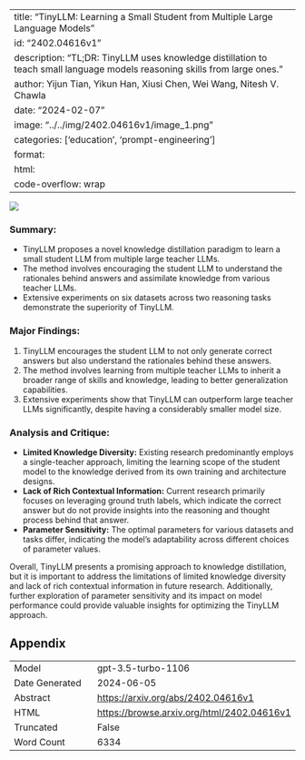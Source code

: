 
---
title: "TinyLLM: Learning a Small Student from Multiple Large Language Models"
id: "2402.04616v1"
description: "TL;DR: TinyLLM uses knowledge distillation to teach small language models reasoning skills from large ones."
author: Yijun Tian, Yikun Han, Xiusi Chen, Wei Wang, Nitesh V. Chawla
date: "2024-02-07"
image: "../../img/2402.04616v1/image_1.png"
categories: ['education', 'prompt-engineering']
format:
  html:
    code-overflow: wrap
---

![](../../img/2402.04616v1/image_1.png)

### **Summary:**
- TinyLLM proposes a novel knowledge distillation paradigm to learn a small student LLM from multiple large teacher LLMs.
- The method involves encouraging the student LLM to understand the rationales behind answers and assimilate knowledge from various teacher LLMs.
- Extensive experiments on six datasets across two reasoning tasks demonstrate the superiority of TinyLLM.

### **Major Findings:**
1. TinyLLM encourages the student LLM to not only generate correct answers but also understand the rationales behind these answers.
2. The method involves learning from multiple teacher LLMs to inherit a broader range of skills and knowledge, leading to better generalization capabilities.
3. Extensive experiments show that TinyLLM can outperform large teacher LLMs significantly, despite having a considerably smaller model size.

### **Analysis and Critique:**
- **Limited Knowledge Diversity:** Existing research predominantly employs a single-teacher approach, limiting the learning scope of the student model to the knowledge derived from its own training and architecture designs.
- **Lack of Rich Contextual Information:** Current research primarily focuses on leveraging ground truth labels, which indicate the correct answer but do not provide insights into the reasoning and thought process behind that answer.
- **Parameter Sensitivity:** The optimal parameters for various datasets and tasks differ, indicating the model's adaptability across different choices of parameter values.

Overall, TinyLLM presents a promising approach to knowledge distillation, but it is important to address the limitations of limited knowledge diversity and lack of rich contextual information in future research. Additionally, further exploration of parameter sensitivity and its impact on model performance could provide valuable insights for optimizing the TinyLLM approach.

## Appendix

|          |          |
|----------|----------|
| Model     | gpt-3.5-turbo-1106       |
| Date Generated     | 2024-06-05       |
| Abstract | [https://arxiv.org/abs/2402.04616v1](https://arxiv.org/abs/2402.04616v1)        |
| HTML     | [https://browse.arxiv.org/html/2402.04616v1](https://browse.arxiv.org/html/2402.04616v1)       |
| Truncated       | False       |
| Word Count       | 6334       |